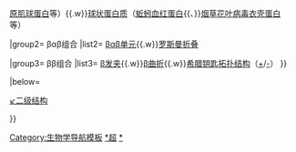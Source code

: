 {{Navbox 
|name = 蛋白质超二级结构
|listclass = hlist
|title=[[蛋白質超二级结构]]

|group1= 总览
|list1= {{Navbox|child
|group1= αα组合
|list1= [[α螺旋束]]

实例：[[纤维状蛋白质]]（[[α-角蛋白]]{{、}}[[肌球蛋白]]{{、}}[[原肌球蛋白]]等）{{.w}}[[球状蛋白质]]（[[蚯蚓血红蛋白]]{{、}}[[烟草花叶病毒衣壳蛋白]]等）

|group2= βαβ组合
|list2= [[βαβ单元]]{{.w}}[[罗斯曼折叠]]

|group3= ββ组合
|list3= [[β发夹]]{{.w}}[[β曲折]]{{.w}}[[希腊钥匙拓扑结构]]（[[顺时针希腊钥匙拓扑结构|+]]/[[逆时针希腊钥匙拓扑结构|-]]）
}}

|below= <div style="float:center;">
[[template:蛋白质二级结构|↙二级结构]]
</div>

}}<noinclude>
[[Category:生物学导航模板]]
[[Category:蛋白质生物合成|*超]]
[[Category:蛋白质结构|*]]
</noinclude>